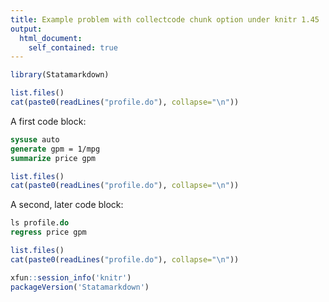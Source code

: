 ```yaml
---
title: Example problem with collectcode chunk option under knitr 1.45
output:
  html_document:
    self_contained: true
---
```


```r
library(Statamarkdown)
```

```r
list.files()
cat(paste0(readLines("profile.do"), collapse="\n"))
```

A first code block:
```stata
sysuse auto
generate gpm = 1/mpg
summarize price gpm
```

```r
list.files()
cat(paste0(readLines("profile.do"), collapse="\n"))
```

A second, later code block:
```stata
ls profile.do
regress price gpm
```

```r
list.files()
cat(paste0(readLines("profile.do"), collapse="\n"))
```

```r
xfun::session_info('knitr')
packageVersion('Statamarkdown')
```
